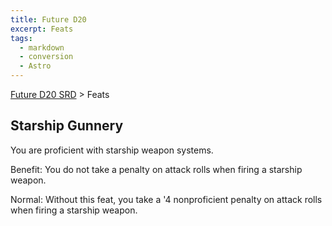 ```yaml
---
title: Future D20
excerpt: Feats
tags:
  - markdown
  - conversion
  - Astro
---
```






[Future D20 SRD]( / ) > Feats




## Starship Gunnery


You are proficient with starship weapon systems.


Benefit: You do not take a penalty on attack rolls when firing a starship weapon.


Normal: Without this feat, you take a '4 nonproficient penalty on attack rolls when firing a starship weapon.



